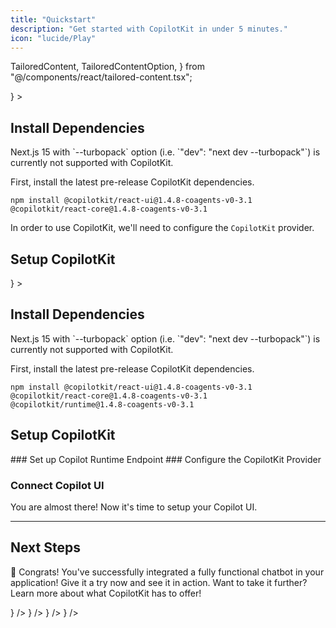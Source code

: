 ```yaml
---
title: "Quickstart"
description: "Get started with CopilotKit in under 5 minutes."
icon: "lucide/Play"
---
```


  TailoredContent,
  TailoredContentOption,
} from "@/components/react/tailored-content.tsx";

<TailoredContent>
<TailoredContentOption
  title="Copilot Cloud (Recommended)"
  description="Use our hosted backend endpoint to get started quickly (OpenAI only)."
  icon={<FaCloud />}
>

## Install Dependencies

<Callout type="warn">
  Next.js 15 with `--turbopack` option (i.e. `"dev": "next dev --turbopack"`) is
  currently not supported with CopilotKit.
</Callout>

First, install the latest pre-release CopilotKit dependencies.

```package-install
npm install @copilotkit/react-ui@1.4.8-coagents-v0-3.1 @copilotkit/react-core@1.4.8-coagents-v0-3.1
```

In order to use CopilotKit, we'll need to configure the `CopilotKit` provider.

## Setup CopilotKit

<CopilotCloudConfigureCopilotKitProvider components={props.components} />
</TailoredContentOption>
<TailoredContentOption
  title="Self-hosting"
  description="Learn to host CopilotKit's runtime yourself with your own backend."
  icon={<FaServer />}
>

## Install Dependencies

<Callout type="warn">
  Next.js 15 with `--turbopack` option (i.e. `"dev": "next dev --turbopack"`) is
  currently not supported with CopilotKit.
</Callout>

First, install the latest pre-release CopilotKit dependencies.

```package-install
npm install @copilotkit/react-ui@1.4.8-coagents-v0-3.1 @copilotkit/react-core@1.4.8-coagents-v0-3.1 @copilotkit/runtime@1.4.8-coagents-v0-3.1
```

## Setup CopilotKit

<Steps>
<Step>
### Set up Copilot Runtime Endpoint
<SelfHostingCopilotRuntimeCreateEndpoint components={props.components} />
</Step>
<Step>
### Configure the CopilotKit Provider

<SelfHostingCopilotRuntimeConfigureCopilotKitProvider
  components={props.components}
/>

</Step>
</Steps>
</TailoredContentOption>
</TailoredContent>

### Connect Copilot UI

You are almost there!
Now it's time to setup your Copilot UI.

<ConnectCopilotUI components={props.components} />

---

## Next Steps

🎉 Congrats! You've successfully integrated a fully functional chatbot in your application! Give it a try now and see it in action. Want to
take it further? Learn more about what CopilotKit has to offer!

<Cards>
  <Card
    title="Connecting Your Data"
    description="Learn how to connect CopilotKit to your data, application state and user state."
    href="/guides/connect-your-data"
    icon={<LinkIcon />}
  />
  <Card
    title="Generative UI"
    description="Learn how to render custom UI components directly in the CopilotKit chat window."
    href="/guides/generative-ui"
    icon={<LinkIcon />}
  />
  <Card
    title="Frontend Actions"
    description="Learn how to allow your copilot to take applications on frontend."
    href="/guides/frontend-actions"
    icon={<LinkIcon />}
  />
  <Card
    title="CoAgents (LangGraph)"
    description="Check out our section about CoAgents, our approach to building agentic copilots and experiences."
    href="/coagents"
    icon={<LinkIcon />}
  />
</Cards>
